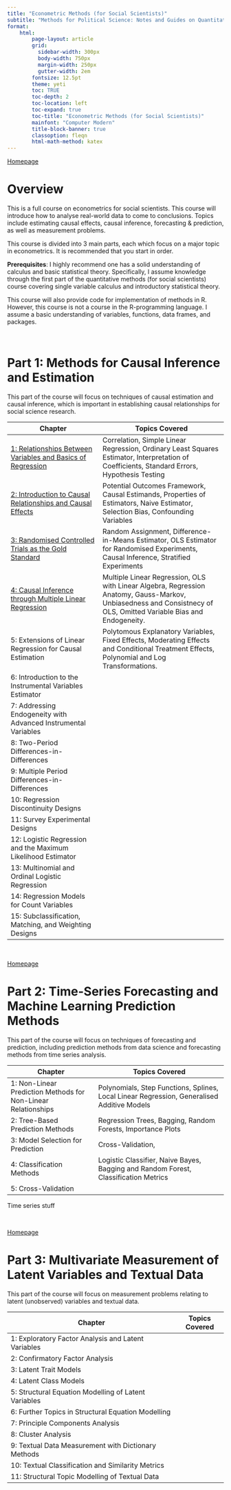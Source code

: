 ```yaml
---
title: "Econometric Methods (for Social Scientists)"
subtitle: "Methods for Political Science: Notes and Guides on Quantitative Methods"
format:
    html:
        page-layout: article
        grid:
          sidebar-width: 300px
          body-width: 750px
          margin-width: 250px
          gutter-width: 2em
        fontsize: 12.5pt
        theme: yeti
        toc: TRUE
        toc-depth: 2
        toc-location: left
        toc-expand: true
        toc-title: "Econometric Methods (for Social Scientists)"
        mainfont: "Computer Modern"
        title-block-banner: true
        classoption: fleqn
        html-math-method: katex
---
```


[Homepage](https://politicalscience.github.io)

# Overview

This is a full course on econometrics for social scientists. This course will introduce how to analyse real-world data to come to conclusions. Topics include estimating causal effects, causal inference, forecasting & prediction, as well as measurement problems.

This course is divided into 3 main parts, each which focus on a major topic in econometrics. It is recommended that you start in order.

**Prerequisites**: I highly recommend one has a solid understanding of calculus and basic statistical theory. Specifically, I assume knowledge through the first part of the quantitative methods (for social scientists) course covering single variable calculus and introductory statistical theory.

This course will also provide code for implementation of methods in R. However, this course is not a course in the R-programming language. I assume a basic understanding of variables, functions, data frames, and packages.

<br />

# Part 1: Methods for Causal Inference and Estimation

This part of the course will focus on techniques of causal estimation and causal inference, which is important in establishing causal relationships for social science research.

| Chapter                                                                                                                 | Topics Covered                                                                                                                                                     |
|-------------------------------------------------------------------------------------------------------------------------|--------------------------------------------------------------------------------------------------------------------------------------------------------------------|
| [1: Relationships Between Variables and Basics of Regression](https://politicalscience.github.io/metrics/causal/1.html) | Correlation, Simple Linear Regression, Ordinary Least Squares Estimator, Interpretation of Coefficients, Standard Errors, Hypothesis Testing                       |
| [2: Introduction to Causal Relationships and Causal Effects](https://politicalscience.github.io/metrics/causal/2.html)  | Potential Outcomes Framework, Causal Estimands, Properties of Estimators, Naive Estimator, Selection Bias, Confounding Variables                                   |
| [3: Randomised Controlled Trials as the Gold Standard](https://politicalscience.github.io/metrics/causal/3.html)        | Random Assignment, Difference-in-Means Estimator, OLS Estimator for Randomised Experiments, Causal Inference, Stratified Experiments                               |
| [4: Causal Inference through Multiple Linear Regression](https://politicalscience.github.io/metrics/causal/4.html)      | Multiple Linear Regression, OLS with Linear Algebra, Regression Anatomy, Gauss-Markov, Unbiasedness and Consistnecy of OLS, Omitted Variable Bias and Endogeneity. |
| 5: Extensions of Linear Regression for Causal Estimation                                                                | Polytomous Explanatory Variables, Fixed Effects, Moderating Effects and Conditional Treatment Effects, Polynomial and Log Transformations.                         |
| 6: Introduction to the Instrumental Variables Estimator                                                                 |                                                                                                                                                                    |
| 7: Addressing Endogeneity with Advanced Instrumental Variables                                                          |                                                                                                                                                                    |
| 8: Two-Period Differences-in-Differences                                                                                |                                                                                                                                                                    |
| 9: Multiple Period Differences-in-Differences                                                                           |                                                                                                                                                                    |
| 10: Regression Discontinuity Designs                                                                                    |                                                                                                                                                                    |
| 11: Survey Experimental Designs                                                                                         |                                                                                                                                                                    |
| 12: Logistic Regression and the Maximum Likelihood Estimator                                                            |                                                                                                                                                                    |
| 13: Multinomial and Ordinal Logistic Regression                                                                         |                                                                                                                                                                    |
| 14: Regression Models for Count Variables                                                                               |                                                                                                                                                                    |
| 15: Subclassification, Matching, and Weighting Designs                                                                  |                                                                                                                                                                    |

<br />

[Homepage](https://politicalscience.github.io)

# Part 2: Time-Series Forecasting and Machine Learning Prediction Methods

This part of the course will focus on techniques of forecasting and prediction, including prediction methods from data science and forecasting methods from time series analysis.

| Chapter                                                       | Topics Covered                                                                             |
|---------------------------------------------------------------|--------------------------------------------------------------------------------------------|
| 1: Non-Linear Prediction Methods for Non-Linear Relationships | Polynomials, Step Functions, Splines, Local Linear Regression, Generalised Additive Models |
| 2: Tree-Based Prediction Methods                              | Regression Trees, Bagging, Random Forests, Importance Plots                                |
| 3: Model Selection for Prediction                             | Cross-Validation,                                                                          |
| 4: Classification Methods                                     | Logistic Classifier, Naive Bayes, Bagging and Random Forest, Classification Metrics        |
| 5: Cross-Validation                                           |                                                                                            |

Time series stuff

<br />

[Homepage](https://politicalscience.github.io)

# Part 3: Multivariate Measurement of Latent Variables and Textual Data

This part of the course will focus on measurement problems relating to latent (unobserved) variables and textual data.

| Chapter                                              | Topics Covered |
|------------------------------------------------------|----------------|
| 1: Exploratory Factor Analysis and Latent Variables  |                |
| 2: Confirmatory Factor Analysis                      |                |
| 3: Latent Trait Models                               |                |
| 4: Latent Class Models                               |                |
| 5: Structural Equation Modelling of Latent Variables |                |
| 6: Further Topics in Structural Equation Modelling   |                |
| 7: Principle Components Analysis                     |                |
| 8: Cluster Analysis                                  |                |
| 9: Textual Data Measurement with Dictionary Methods  |                |
| 10: Textual Classification and Similarity Metrics    |                |
| 11: Structural Topic Modelling of Textual Data       |                |
